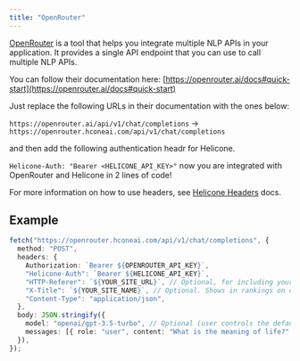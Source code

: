 ```yaml
---
title: "OpenRouter"
---
```


[OpenRouter](https://openrouter.ai/) is a tool that helps you integrate multiple NLP APIs in your application. It provides a single API endpoint that you can use to call multiple NLP APIs.

You can follow their documentation here: [https://openrouter.ai/docs#quick-start](https://openrouter.ai/docs#quick-start)

Just replace the following URLs in their documentation with the ones below:

`https://openrouter.ai/api/v1/chat/completions` -> `https://openrouter.hconeai.com/api/v1/chat/completions`

and then add the following authentication headr for Helicone.

`Helicone-Auth: "Bearer <HELICONE_API_KEY>"`
now you are integrated with OpenRouter and Helicone in 2 lines of code!

For more information on how to use headers, see [Helicone Headers](https://docs.helicone.ai/helicone-headers/helicone-headers#utilizing-headers) docs.

## Example

```typescript
fetch("https://openrouter.hconeai.com/api/v1/chat/completions", {
  method: "POST",
  headers: {
    Authorization: `Bearer ${OPENROUTER_API_KEY}`,
    "Helicone-Auth": `Bearer ${HELICONE_API_KEY}`,
    "HTTP-Referer": `${YOUR_SITE_URL}`, // Optional, for including your app on openrouter.ai rankings.
    "X-Title": `${YOUR_SITE_NAME}`, // Optional. Shows in rankings on openrouter.ai.
    "Content-Type": "application/json",
  },
  body: JSON.stringify({
    model: "openai/gpt-3.5-turbo", // Optional (user controls the default),
    messages: [{ role: "user", content: "What is the meaning of life?" }],
  }),
});
```
